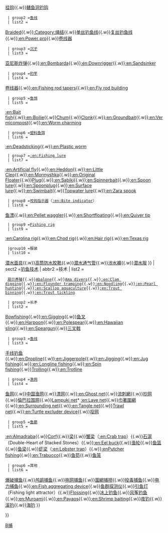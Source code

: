 {{navbox with collapsible groups
| name  = 捕鱼
| title = [[捕魚]]
| state = {{{state|<includeonly>autocollapse</includeonly>}}}
| selected = {{{expanded|tackle}}}
| bodyclass = hlist

| sect1 = [[渔具]]
| abbr1 = 渔具
| list1 =
  {{navbox
  | child
  | image  = [[File:Float-tube-pikeangler.jpg|140px]]
  | groupwidth = 7.5em

  | group1 =[[鱼钩]]
  | list1  =
[[圈钩]]{{.w}}[[鱼叉]]{{.w}}[[挂钩]]{{.w}}[[鳝鱼洞钓钩]]

  | group2 =[[鱼线]]
  | list2 =
[[:en:Braided fishing line|Braided]]{{.w}}[[:Category:绳结]]{{.w}}[[单丝钓鱼线]]{{.w}}[[复丝钓鱼线]]{{.w}}[[:en:Power pro]]{{.w}}[[卷线器]]

  | group3 =[[沉子]]
  | list3 =
[[亚尼斯炸弹]]{{.w}}[[:en:Bombarda]]{{.w}}[[:en:Downrigger]]{{.w}}[[:en:Sandsinker]]

  | group4 =[[钓竿]]
  | list4 =
[[卷线器]]{{.w}}[[:en:Fishing rod tapers]]{{.w}}[[:en:Fly rod building]]

  | group5 =[[鱼饵]]
  | list5 =
[[:en:Bait fish]]{{.w}}[[:en:Boilie]]{{.w}}[[:en:Chumming|Chum]]{{.w}}[[:en:Clonk (fishing)|Clonk]]{{.w}}[[:en:Groundbait]]{{.w}}[[:en:Vermicompost]]{{.w}}[[:en:Worm charming]]

  | group6 =[[塑料鱼饵]]
  | list6 =
[[:en:Deadsticking]]{{.w}}[[:en:Plastic worm]]

  | group7 =[[:en:Fishing lure]]
  | list7 =
[[:en:Artificial fly]]{{.w}}[[:en:Heddon]]{{.w}}[[:en:Little Cleo]]{{.w}}[[:en:Mormyshka]]{{.w}}[[:en:Original Floater]]{{.w}}[[:en:Plug (fishing)|Plug]]{{.w}}[[:en:Sabiki]]{{.w}}[[:en:Spinnerbait]]{{.w}}[[:en:Spoon lure]]{{.w}}[[:en:Spoonplug]]{{.w}}[[:en:Surface lure]]{{.w}}[[:en:Swimbait]]{{.w}}[[:en:Topwater fishing lure|Topwater lure]]{{.w}}[[:en:Zara spook]]

  | group8 =[[咬钩指示器]]（[[:en:Bite indicator]]）
  | list8 =
[[鱼漂]]{{.w}}[[:en:Pellet waggler]]{{.w}}[[:en:Shortfloating]]{{.w}}[[:en:Quiver tip]]

  | group9 =[[:en:Rig (fishing)|Fishing rig]]
  | list9 =
[[:en:Carolina rig]]{{.w}}[[:en:Chod rig]]{{.w}}[[:en:Hair rig]]{{.w}}[[:en:Texas rig]]

  |group10 =服装
  | list10 =
[[潜水面具]]{{.w}}[[高筒防水胶靴]]{{.w}}[[潜水通气管]]{{.w}}[[涉水褲]]{{.w}}[[潜水服]]
}}
| sect2 =[[钓鱼技术]]
| abbr2 =技术
| list2 =

  {{navbox
  | child
  | image  = <!-- [[File:Fishing.png|140px]] -->
  | groupwidth = 7.5em

  | group1 = 采集
  | list1  =
[[趕海]]{{.w}}[[扇贝养殖]]{{.w}}[[:en:Abalone#Sport harvesting|Abalone]]{{.w}}[[:en:Ama (diving)|Ama divers]]{{.w}}[[:en:Clam digging]]{{.w}}[[:en:Flounder tramping]]{{.w}}[[:en:Noodling]]{{.w}}[[:en:Pearl hunting]]{{.w}}[[:en:Scallop aquaculture]]{{.w}}[[:en:Trout binning]]{{.w}}[[:en:Trout tickling]]

  | group2 =长矛
  | list2 =
[[Bowfishing]]{{.w}}[[:en:Gigging]]{{.w}}[[鱼叉]]{{.w}}[[:en:Harpoon]]{{.w}}[[:en:Polespear]]{{.w}}[[:en:Hawaiian sling]]{{.w}}[[:en:Speargun]]{{.w}}[[三叉戟]]

  | group3 =[[鱼线]]
  | list3 =
[[手线钓鱼]]{{.w}}[[:en:Dropline]]{{.w}}[[:en:Jiggerpole]]{{.w}}[[:en:Jigging]]{{.w}}[[:en:Jug fishing]]{{.w}}[[:en:Longline fishing]]{{.w}}[[:en:Spin fishing]]{{.w}}[[:en:Trolling (fishing)|Trolling]]{{.w}}[[:en:Trotline]]

  | group4 =[[渔网]]
  | list4 =
[[鱼网]]{{.w}}[[中国渔网]]{{.w}}[[漂网]]{{.w}}[[:en:Ghost net]]{{.w}}[[流刺網]]{{.w}}[[抄网]]{{.w}}[[:en:Lampara net|倫巴拉围网]]{{.w}}[[:en:Lampuki netting|Lampuki net]]* [[:en:Lave net]]{{.w}}[[:en:Seine fishing|巾著圍網]]{{.w}}[[:en:Surrounding net]]{{.w}}[[:en:Tangle net]]{{.w}}[[:en:Trawling|Trawl net]]{{.w}}[[:en:Turtle excluder device]]{{.w}}[[投网]]

  | group5 =[[鱼簖]]
  | list5 =
[[:en:Almadraba]]{{.w}}[[:en:Corf or Corve|Corf]]{{.w}}[[梁 (渔具)|梁]]{{.w}}[[蟹梁]]（[[:en:Crab trap]]）{{.w}}[[石滬]]（Double-Heart of Stacked Stones）{{.w}}[[:en:Eel buck]]{{.w}}[[渔轮]]{{.w}}[[鱼篮]]{{.w}}[[鱼梁]]{{.w}}[[虾梁]]（[[:en:Lobster trap]]）{{.w}}[[:enPutcher fishing]]{{.w}}[[:en:Trabucco]]{{.w}}[[鱼笱]]{{.w}}[[鱼笼]]

  | group6 =其他
  | list6 =
[[爆破捕鱼]]{{.w}}[[鸬鹚捕鱼]]{{.w}}[[拖网捕鱼]]{{.w}}[[圍網捕撈]]{{.w}}[[投毒捕鱼]]{{.w}}[[电力捕鱼]]{{.w}}[[:en:Fish aggregating device]]{{.w}}[[鱼群探测仪]]{{.w}}[[引鱼灯]]（Fishing light attractor）{{.w}}[[:en:Flosser|Flossing]]{{.w}}[[冰上钓鱼]]{{.w}}[[风筝钓鱼]]{{.w}}[[:en:Muroami]]{{.w}}[[:en:Payaos]]{{.w}}[[:en:Shrimp baiting]]{{.w}}[[夜钓]]{{.w}}[[溪钓]]{{.w}}[[海钓]]
}}

}}<noinclude><br/>
{{Collapsible lists option |listnames= "tackle" or "techniques"|example=techniques}}
[[Category:渔业与水产导航模板|B捕]]
</noinclude>